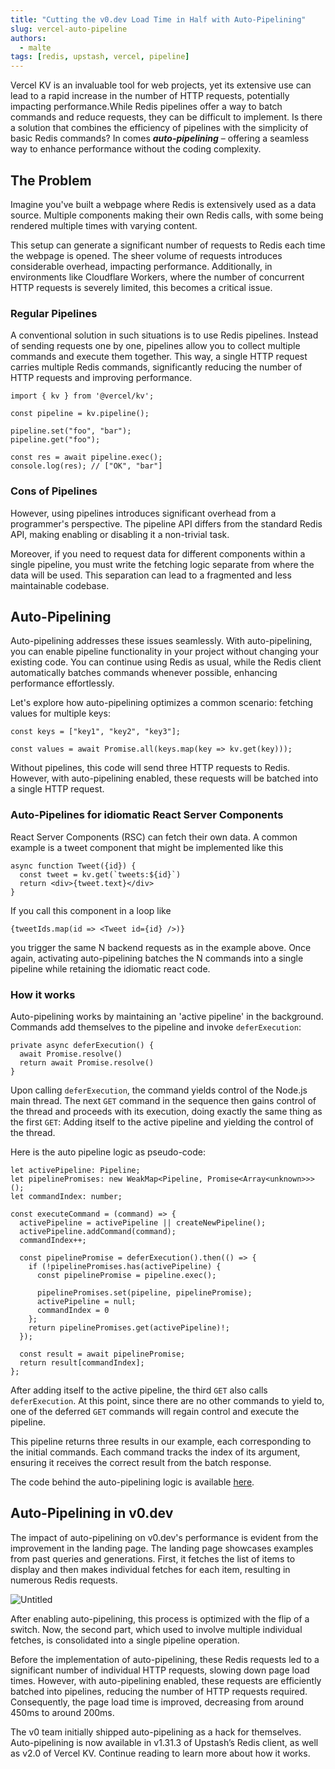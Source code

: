 ```yaml
---
title: "Cutting the v0.dev Load Time in Half with Auto-Pipelining"
slug: vercel-auto-pipeline
authors:
  - malte
tags: [redis, upstash, vercel, pipeline]
---
```


Vercel KV is an invaluable tool for web projects, yet its extensive use can lead to a rapid increase in the number of HTTP requests, potentially impacting performance.While Redis pipelines offer a way to batch commands and reduce requests, they can be difficult to implement. Is there a solution that combines the efficiency of pipelines with the simplicity of basic Redis commands? In comes ***auto-pipelining*** – offering a seamless way to enhance performance without the coding complexity.

## The Problem

Imagine you've built a webpage where Redis is extensively used as a data source. Multiple components making their own Redis calls, with some being rendered multiple times with varying content.

This setup can generate a significant number of requests to Redis each time the webpage is opened. The sheer volume of requests introduces considerable overhead, impacting performance. Additionally, in environments like Cloudflare Workers, where the number of concurrent HTTP requests is severely limited, this becomes a critical issue.

### Regular Pipelines

A conventional solution in such situations is to use Redis pipelines. Instead of sending requests one by one, pipelines allow you to collect multiple commands and execute them together. This way, a single HTTP request carries multiple Redis commands, significantly reducing the number of HTTP requests and improving performance.

```tsx
import { kv } from '@vercel/kv';

const pipeline = kv.pipeline();

pipeline.set("foo", "bar");
pipeline.get("foo");

const res = await pipeline.exec();
console.log(res); // ["OK", "bar"]
```

### Cons of Pipelines

However, using pipelines introduces significant overhead from a programmer's perspective. The pipeline API differs from the standard Redis API, making enabling or disabling it a non-trivial task.

Moreover, if you need to request data for different components within a single pipeline, you must write the fetching logic separate from where the data will be used. This separation can lead to a fragmented and less maintainable codebase.

## Auto-Pipelining

Auto-pipelining addresses these issues seamlessly. With auto-pipelining, you can enable pipeline functionality in your project without changing your existing code. You can continue using Redis as usual, while the Redis client automatically batches commands whenever possible, enhancing performance effortlessly.

Let's explore how auto-pipelining optimizes a common scenario: fetching values for multiple keys:

```tsx
const keys = ["key1", "key2", "key3"];

const values = await Promise.all(keys.map(key => kv.get(key)));
```

Without pipelines, this code will send three HTTP requests to Redis. However, with auto-pipelining enabled, these requests will be batched into a single HTTP request.

### Auto-Pipelines for idiomatic React Server Components

React Server Components (RSC) can fetch their own data. A common example is a tweet component that might be implemented like this

```tsx
async function Tweet({id}) {
  const tweet = kv.get(`tweets:${id}`)
  return <div>{tweet.text}</div>
}
```

If you call this component in a loop like

```tsx
{tweetIds.map(id => <Tweet id={id} />)}
```

you trigger the same N backend requests as in the example above. Once again, activating auto-pipelining batches the N commands into a single pipeline while retaining the idiomatic react code.

### How it works

Auto-pipelining works by maintaining an 'active pipeline' in the background. Commands add themselves to the pipeline and invoke `deferExecution`:

```tsx
private async deferExecution() {
  await Promise.resolve()
  return await Promise.resolve()
}
```

Upon calling `deferExecution`, the command yields control of the Node.js main thread. The next `GET` command in the sequence then gains control of the thread and proceeds with its execution, doing exactly the same thing as the first `GET`: Adding itself to the active pipeline and yielding the control of the thread.

Here is the auto pipeline logic as pseudo-code:

```tsx
let activePipeline: Pipeline;
let pipelinePromises: new WeakMap<Pipeline, Promise<Array<unknown>>>();
let commandIndex: number;

const executeCommand = (command) => {
  activePipeline = activePipeline || createNewPipeline();
  activePipeline.addCommand(command);
  commandIndex++;
  
  const pipelinePromise = deferExecution().then(() => {
    if (!pipelinePromises.has(activePipeline) {
      const pipelinePromise = pipeline.exec();

      pipelinePromises.set(pipeline, pipelinePromise);
      activePipeline = null;
      commandIndex = 0
    };
    return pipelinePromises.get(activePipeline)!;
  });
  
  const result = await pipelinePromise;
  return result[commandIndex];
};
```

After adding itself to the active pipeline, the third `GET` also calls `deferExecution`. At this point, since there are no other commands to yield to, one of the deferred `GET` commands will regain control and execute the pipeline.

This pipeline returns three results in our example, each corresponding to the initial commands. Each command tracks the index of its argument, ensuring it receives the correct result from the batch response.

The code behind the auto-pipelining logic is available [here](https://github.com/upstash/redis-js/blob/main/pkg/auto-pipeline.ts).

## Auto-Pipelining in v0.dev

The impact of auto-pipelining on v0.dev's performance is evident from the improvement in the landing page. The landing page showcases examples from past queries and generations. First, it fetches the list of items to display and then makes individual fetches for each item, resulting in numerous Redis requests.

![Untitled](/blog/autopipeline/a.png)

After enabling auto-pipelining, this process is optimized with the flip of a switch. Now, the second part, which used to involve multiple individual fetches, is consolidated into a single pipeline operation.

Before the implementation of auto-pipelining, these Redis requests led to a significant number of individual HTTP requests, slowing down page load times. However, with auto-pipelining enabled, these requests are efficiently batched into pipelines, reducing the number of HTTP requests required. Consequently, the page load time is improved, decreasing from around 450ms to around 200ms.

The v0 team initially shipped auto-pipelining as a hack for themselves. Auto-pipelining is now available in v1.31.3 of Upstash’s Redis client, as well as v2.0 of Vercel KV. Continue reading to learn more about how it works.
